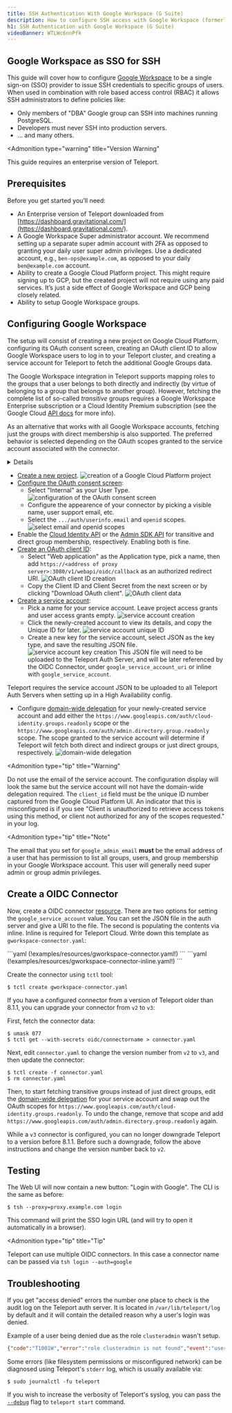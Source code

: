 ```yaml
---
title: SSH Authentication With Google Workspace (G Suite)
description: How to configure SSH access with Google Workspace (formerly known as G Suite) using Teleport
h1: SSH Authentication with Google Workspace (G Suite)
videoBanner: WTLWc6nnPfk
---
```


## Google Workspace as SSO for SSH

This guide will cover how to configure [Google Workspace](https://workspace.google.com/) to be a
single sign-on (SSO) provider to issue SSH credentials to specific groups of users.
When used in combination with role based access control (RBAC) it allows SSH administrators
to define policies like:

- Only members of "DBA" Google group can SSH into machines running PostgreSQL.
- Developers must never SSH into production servers.
- ... and many others.

<Admonition
  type="warning"
  title="Version Warning"
>
  This guide requires an enterprise version of Teleport.
</Admonition>

## Prerequisites

Before you get started you’ll need:

- An Enterprise version of Teleport downloaded from [https://dashboard.gravitational.com/](https://dashboard.gravitational.com/).
- A Google Workspace Super administrator account. We recommend setting up a separate super admin account with 2FA as opposed to granting your daily user super admin privileges.
   Use a dedicated account, e.g., `ben-ops@example.com`, as opposed to your daily `ben@example.com` account.
- Ability to create a Google Cloud Platform project.
   This might require signing up to GCP, but the created project will not require using any paid services. It’s just a side effect of Google Workspace and GCP being closely related.
- Ability to setup Google Workspace groups.

## Configuring Google Workspace

The setup will consist of creating a new project on Google Cloud Platform,
configuring its OAuth consent screen, creating an OAuth client ID to allow
Google Workspace users to log in to your Teleport cluster, and creating a service
account for Teleport to fetch the additional Google Groups data.

The Google Workspace integration in Teleport supports mapping roles to the
groups that a user belongs to both directly and indirectly (by virtue of
belonging to a group that belongs to another group). However, fetching the
complete list of so-called *transitive* groups requires a Google Workspace
Enterprise subscription or a Cloud Identity Premium subscription (see the Google Cloud [API
docs](https://cloud.google.com/identity/docs/reference/rest/v1/groups.memberships/searchTransitiveGroups)
for more info).

As an alternative that works with all Google Workspace accounts,
fetching just the groups with direct membership is also supported. The preferred
behavior is selected depending on the OAuth scopes granted to the service
account associated with the connector.

<Details title="Version Warning: Before 8.1.1" opened={false}>

Teleport versions prior to 8.1.1 only support fetching groups with direct
membership with the
`https://www.googleapis.com/auth/admin.directory.group.readonly` scope.
Furthermore, the list of groups is filtered by domain name, and any group registered
on a different domain or subdomain than the user's will be ignored.

To avoid
unexpected changes in how access is granted to users for preexisting SSO
connectors, this behavior will persist even after upgrading, until the `version`
field of the [connector resource](#create-a-oidc-connector) is changed from `v2`
to `v3`.

</Details>

- [Create a new project](https://console.cloud.google.com/projectselector2/apis/dashboard).
  ![creation of a Google Cloud Platform project](../../../img/googleoidc/new-project.png)
- [Configure the OAuth consent screen](https://console.cloud.google.com/apis/credentials/consent):
  - Select "Internal" as your User Type.
    ![configuration of the OAuth consent screen](../../../img/googleoidc/consent-screen-1.png)
  - Configure the appearence of your connector by picking a visible name, user support email, etc.
  - Select the `.../auth/userinfo.email` and `openid` scopes.
    ![select email and openid scopes](../../../img/googleoidc/consent-screen-2.png)
- Enable the [Cloud Identity API](https://console.cloud.google.com/apis/library/cloudidentity.googleapis.com) or the [Admin SDK API](https://console.cloud.google.com/apis/library/admin.googleapis.com) for transitive and direct group membership, respectively. Enabling both is fine.
- [Create an OAuth client ID](https://console.cloud.google.com/apis/credentials/oauthclient):
  - Select "Web application" as the Application type, pick a name, then add `https://<address of proxy server>:3080/v1/webapi/oidc/callback` as an authorized redirect URI.
    ![OAuth client ID creation](../../../img/googleoidc/clientid-creation.png)
  - Copy the Client ID and Client Secret from the next screen or by clicking "Download OAuth client".
    ![OAuth client data](../../../img/googleoidc/clientid-data.png)
- [Create a service account](https://console.cloud.google.com/iam-admin/serviceaccounts/create):
  - Pick a name for your service account. Leave project access grants and user access grants empty.
    ![service account creation](../../../img/googleoidc/serviceacct-creation.png)
  - Click the newly-created account to view its details, and copy the Unique ID for later.
    ![service account unique ID](../../../img/googleoidc/serviceacct-uniqueid.png)
  - Create a new key for the service account, select JSON as the key type, and save the resulting JSON file.
    ![service account key creation](../../../img/googleoidc/serviceacct-key.png)
    This JSON file will need to be uploaded to the Teleport Auth Server, and will be later referenced by
    the OIDC Connector, under `google_service_account_uri` or inline with `google_service_account`.

<Admonition type="note">
  Teleport requires the service account JSON to be uploaded to all Teleport Auth Servers when setting
  up in a High Availability config.
</Admonition>

- Configure [domain-wide
  delegation](https://admin.google.com/ac/owl/domainwidedelegation) for your
  newly-created service account and add either the
  `https://www.googleapis.com/auth/cloud-identity.groups.readonly` scope or the
  `https://www.googleapis.com/auth/admin.directory.group.readonly` scope. The
  scope granted to the service account will determine if Teleport will fetch
  both direct and indirect groups or just direct groups, respectively.
  ![domain-wide delegation](../../../img/googleoidc/domainwidedelegation.png)

<Admonition
  type="tip"
  title="Warning"
>
  Do not use the email of the service account. The configuration display will look the same but the service account will not have the domain-wide delegation required. The `client_id` field must be the unique ID number captured from the Google Cloud Platform UI. An indicator that this is misconfigured is if you see "Client is unauthorized to retrieve access tokens using this method, or client not authorized for any of the scopes requested." in your log.
</Admonition>

<Admonition
  type="tip"
  title="Note"
>
  The email that you set for `google_admin_email` **must** be the email address of a user that has permission to list all groups, users, and group membership in your Google Workspace account. This user will generally need super admin or group admin privileges.
</Admonition>

## Create a OIDC Connector

Now, create a OIDC connector [resource](../../setup/reference/resources.mdx).
There are two options for setting the `google_service_account` value.  You can set the JSON file in the auth server and give a URI to the file.
The second is populating the contents via inline.  Inline is required for Teleport Cloud.
Write down this template as `gworkspace-connector.yaml`:



<Tabs>
  <TabItem label="Google Service Account via URI">
    ```yaml
    (!examples/resources/gworkspace-connector.yaml!)
    ```
  </TabItem>

  <TabItem label="Google Service Account via inline (required for Teleport Cloud)">
    ```yaml
    (!examples/resources/gworkspace-connector-inline.yaml!)
    ```
  </TabItem>
</Tabs>


Create the connector using `tctl` tool:

```code
$ tctl create gworkspace-connector.yaml
```

If you have a configured connector from a version of Teleport older than 8.1.1, you can upgrade your connector from `v2` to `v3`:

First, fetch the connector data:
```code
$ umask 077
$ tctl get --with-secrets oidc/connectorname > connector.yaml
```

Next, edit `connector.yaml` to change the version number from `v2` to `v3`, and then update the connector:

```code
$ tctl create -f connector.yaml
$ rm connector.yaml
```

Then, to start fetching transitive groups instead of just direct groups, edit
the [domain-wide
delegation](https://admin.google.com/ac/owl/domainwidedelegation) for your
service account and swap out the OAuth scopes for
`https://www.googleapis.com/auth/cloud-identity.groups.readonly`. To undo the
change, remove that scope and add
`https://www.googleapis.com/auth/admin.directory.group.readonly` again.

While a `v3` connector is configured, you can no longer downgrade Teleport to a
version before 8.1.1. Before such a downgrade, follow the above instructions and
change the version number back to `v2`.

## Testing

The Web UI will now contain a new button: "Login with Google". The CLI is
the same as before:

```code
$ tsh --proxy=proxy.example.com login
```

This command will print the SSO login URL (and will try to open it
automatically in a browser).

<Admonition
  type="tip"
  title="Tip"
>
  Teleport can use multiple OIDC connectors. In this case a connector name
  can be passed via `tsh login --auth=google`
</Admonition>

## Troubleshooting

If you get "access denied" errors the number one place to check is the audit
log on the Teleport auth server. It is located in `/var/lib/teleport/log` by
default and it will contain the detailed reason why a user's login was denied.

Example of a user being denied due as the role `clusteradmin` wasn't setup.

```json
{"code":"T1001W","error":"role clusteradmin is not found","event":"user.login","method":"oidc","success":false,"time":"2019-06-15T19:38:07Z","uid":"cd9e45d0-b68c-43c3-87cf-73c4e0ec37e9"}
```

Some errors (like filesystem permissions or misconfigured network) can be
diagnosed using Teleport's `stderr` log, which is usually available via:

```code
$ sudo journalctl -fu teleport
```

If you wish to increase the verbosity of Teleport's syslog, you can pass the
[`--debug`](../../setup/reference/cli.mdx#teleport-start) flag to `teleport start` command.
